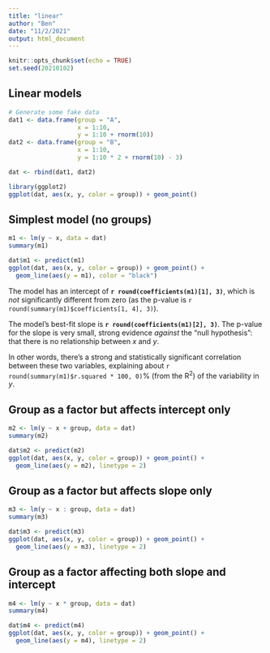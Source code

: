 ```yaml
---
title: "linear"
author: "Ben"
date: "11/2/2021"
output: html_document
---
```


```r
knitr::opts_chunk$set(echo = TRUE)
set.seed(20210102)
```

## Linear models

```r
# Generate some fake data
dat1 <- data.frame(group = "A",
                   x = 1:10,
                   y = 1:10 + rnorm(10))
dat2 <- data.frame(group = "B",
                   x = 1:10,
                   y = 1:10 * 2 + rnorm(10) - 3)

dat <- rbind(dat1, dat2)

library(ggplot2)
ggplot(dat, aes(x, y, color = group)) + geom_point()
```

## Simplest model (no groups)

```r
m1 <- lm(y ~ x, data = dat)
summary(m1)

dat$m1 <- predict(m1)
ggplot(dat, aes(x, y, color = group)) + geom_point() +
  geom_line(aes(y = m1), color = "black")
```

The model has an intercept of **`r round(coefficients(m1)[1], 3)`**, which is _not_ significantly different from zero (as the p-value is `r round(summary(m1)$coefficients[1, 4], 3)`).

The model's best-fit slope is **`r round(coefficients(m1)[2], 3)`**.
The p-value for the slope is very small, strong evidence *against* the "null
hypothesis": that there is no relationship between _x_ and _y_. 

In other words, there's a strong and statistically significant correlation 
between these two variables, explaining about 
`r round(summary(m1)$r.squared * 100, 0)`% (from the R^2^) 
of the variability in _y_.

## Group as a factor but affects intercept only

```r
m2 <- lm(y ~ x + group, data = dat)
summary(m2)

dat$m2 <- predict(m2)
ggplot(dat, aes(x, y, color = group)) + geom_point() +
  geom_line(aes(y = m2), linetype = 2)
```

## Group as a factor but affects slope only

```r
m3 <- lm(y ~ x : group, data = dat)
summary(m3)

dat$m3 <- predict(m3)
ggplot(dat, aes(x, y, color = group)) + geom_point() +
  geom_line(aes(y = m3), linetype = 2)
```

## Group as a factor affecting both slope and intercept

```r
m4 <- lm(y ~ x * group, data = dat)
summary(m4)

dat$m4 <- predict(m4)
ggplot(dat, aes(x, y, color = group)) + geom_point() +
  geom_line(aes(y = m4), linetype = 2)
```

